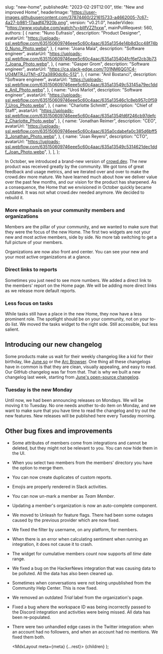 
  slug: "new-home",
  publishedAt: "2023-02-29T12:00",
  title: "New and improved Home",
  headerImage:
    "https://user-images.githubusercontent.com/37874460/221615733-a4662005-7c67-4a27-b981-17aadf47920b.png",
  version: "v0.21.0",
  headerVideo: "https://www.youtube.com/watch?v=bllfVZZfxxw",
  mainPullRequest: 560,
  authors: [
    {
      name: "Nuno Eufrasio",
      description: "Product Designer",
      avatarUrl:
        "https://uploads-ssl.webflow.com/635150609746eee5c60c4aac/635a1354e14b8d3cc48f74b0_Nuno_Photo.webp",
    },
    {
      name: "Joana Maia",
      description: "Software engineer",
      avatarUrl:
        "https://uploads-ssl.webflow.com/635150609746eee5c60c4aac/635a135404fcf6ef2cb3b737_Joana_Photo.webp",
    },
    {
      name: "Gasper Grom",
      description: "Software engineer",
      avatarUrl: "https://ca.slack-edge.com/T01NM6QG1C4-U04MTRJJTN1-d72a3890dc6c-512",
    },
    {
      name: "Anil Bostanci",
      description: "Software engineer",
      avatarUrl:
        "https://uploads-ssl.webflow.com/635150609746eee5c60c4aac/635a13549c53145a79ec1dde_Anil_Photo.webp",
    },
    {
      name: "Uroš Marlot",
      description: "Software engineer",
      avatarUrl:
        "https://uploads-ssl.webflow.com/635150609746eee5c60c4aac/635a13546c1c8eb957c0f597_Uros_Photo.webp",
    },
    {
      name: "Charlotte Schmitt",
      description: "Chief of Staff",
      avatarUrl:
        "https://uploads-ssl.webflow.com/635150609746eee5c60c4aac/635a1354fd6f246cb97defc2_Charlotte_Photo.webp",
    },
    {
      name: "Jonathan Reimer",
      description: "CEO",
      avatarUrl:
        "https://uploads-ssl.webflow.com/635150609746eee5c60c4aac/635a0cdabefa0c385d6bff53_Jonathan_Photo.webp",
    },
    {
      name: "Joan Reyero",
      description: "CTO",
      avatarUrl:
        "https://uploads-ssl.webflow.com/635150609746eee5c60c4aac/635a13549c5314621dec1ddf_Joan_Photo.webp",
    },
  ],
};

In October, we introduced a brand-new version of [crowd.dev](https://crowd.dev).
The new product was received greatly by the community.
We got tons of great feedback and usage metrics, and we iterated over and over to make the crowd.dev more mature.
We have learned much about how we deliver value over the past few months, and our vision for the product has sharpened.
As a consequence, the Home that we envisioned in October quickly became outdated. It was not what crowd.dev needed anymore. We decided to rebuild it.

### More emphasis on your community members and organizations

Members are the pillar of your community, and we wanted to make sure that they were the focus of the new Home.
The first two widgets are not your new and most active members, side by side. No more tab switching to get a full picture of your members.

Organizations are now also front and center. You can see your new and your most active organizations at a glance.

<CenteredImage
  src="https://user-images.githubusercontent.com/37874460/221615733-a4662005-7c67-4a27-b981-17aadf47920b.png"
  maxWidth="full"
/>

### Direct links to reports

Sometimes you just need to see more numbers. We added a direct link to the members' report on the Home page.
We will be adding more direct links as we release more default reports.

### Less focus on tasks

While tasks still have a place in the new Home, they now have a less prominent role. The spotlight should be on your community, not on your to-do list. We moved the tasks widget to the right side. Still accessible, but less salient.

## Introducing our new changelog

Some products make us wait for their weekly changelog like a kid for their birthday,
like [June.so](https://changelog.june.so) or the [Arc Browser](https://arc.net/).
One thing all these changelogs have in common is that they are clean, visually appealing, and easy to read.
Our GitHub changelog was far from that. That is why we built a new changelog last week, starting from [June's open-source changelog](https://github.com/juneHQ/changelog).

### Tuesday is the new Monday

Until now, we had been announcing releases on Mondays. We will be moving it to Tuesday. No one needs another to-do item on Monday, and we want to make sure that you have time to read the changelog and try out the new features.
New releases will be published here every Tuesday morning.

## Other bug fixes and improvements

- Some attributes of members come from integrations and cannot be deleted, but they might not be relevant to you. You can now hide them in the UI. <PullRequest number="572" />

<CenteredImage
  src="https://user-images.githubusercontent.com/37874460/221590712-b90eadd5-d7ec-49fc-8b38-c2812cc4fcb0.png"
  maxWidth="50%"
/>

- When you select two members from the members' directory you have the option to merge them. <PullRequest number="573"/>

- You can now create duplicates of custom reports. <PullRequest number="571"/>

- Emojis are properly rendered in Slack activities. <PullRequest number="566"/>

- You can now un-mark a member as _Team Member_. <PullRequest number="565"/>

- Updating a member's organization is now an auto-complete component. <PullRequest number="561"/>

- We moved to Unleash for feature flags. There had been some outages caused by the previous provider which are now fixed. <PullRequest number="553"/>

- We fixed the filter by username, on any platform, for members. <PullRequest number="580"/>

- When there is an error when calculating sentiment when running an integration, it does not cause it to crash. <PullRequest number="579"/>

- The widget for cumulative members count now supports _all time_ date range. <PullRequest number="576"/>

- We fixed a bug on the HackerNews integration that was causing data to be polluted. All the data has also been cleaned up. <PullRequest number="564"/>

- Sometimes when conversations were not being unpublished from the Community Help Center. This is now fixed. <PullRequest number="563"/>

- We removed an outdated _Trial_ label from the organization's page. <PullRequest number="559"/>

- Fixed a bug where the workspace ID was being incorrectly passed to the Discord integration and activities were being missed.
  All data has been re-populated. <PullRequest number="558"/>

- There were two unhandled edge cases in the Twitter integration: when an account had no followers, and when an account had no mentions. We fixed them both. <PullRequest number="584"/> <PullRequest number="585"/>

  <MdxLayout meta={meta} {...rest}>
    {children}
  </MdxLayout>
);

